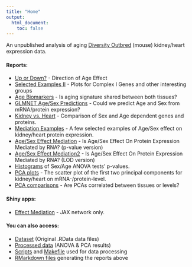 ```yaml
---
title: "Home"
output:
  html_document:
    toc: false
---
```


An unpublished analysis of aging [Diversity Outbred](https://www.jax.org/strain/009376) (mouse) kidney/heart expression data.

#### Reports:

* [Up or Down?](increasing_vs_decreasing_with_age.html) - Direction of Age Effect
* [Selected Examples II](examples-for-gary.html) - Plots for Complex I Genes and other interesting groups
* [Age Biomarkers](aging-biomarkers.html) - Is aging signature shared between both tissues?
* [GLMNET Age/Sex Predictions](predict-glmnet.html) - Could we predict Age and Sex from mRNA/protein expression?
* [Kidney vs. Heart](pvals_kidney_vs_heart.html) - Comparison of Sex and Age dependent genes and proteins.
* [Mediation Examples](examples.html) - A few selected examples of Age/Sex effect on kidney/heart protein expression. 
* [Age/Sex Effect Mediation](new-med-plots.html) - Is Age/Sex Effect On Protein Expression Mediated by RNA? (p-value version)
* [Age/Sex Effect Mediation2](old-med-plots.html) - Is Age/Sex Effect On Protein Expression Mediated by RNA? (LOD version)
* [Histograms](pval-histograms.html) of Sex/Age ANOVA tests' p-values.
* [PCA plots](pca.html) - The scatter plot of the first two principal components for kidney/heart on mRNA-/protein-level.
* [PCA comparisons](pca_comparison.html) - Are PCAs correlated between tissues or levels?

#### Shiny apps:
* [Effect Mediation](http://churchilldev.jax.org:49194/effectmed/) - JAX network only.

#### You can also access:

* [Dataset](https://github.com/simecek/TheAgingProteome/tree/master/data) (Original .RData data files)
* [Processed data](https://github.com/simecek/TheAgingProteome/tree/master/output) (ANOVA & PCA results)
* [Scripts](https://github.com/simecek/TheAgingProteome/tree/master/code) and [Makefile](https://github.com/simecek/TheAgingProteome/blob/master/Makefile) used for data processing
* [RMarkdown files](https://github.com/simecek/TheAgingProteome/tree/master/analysis) generating the reports above 